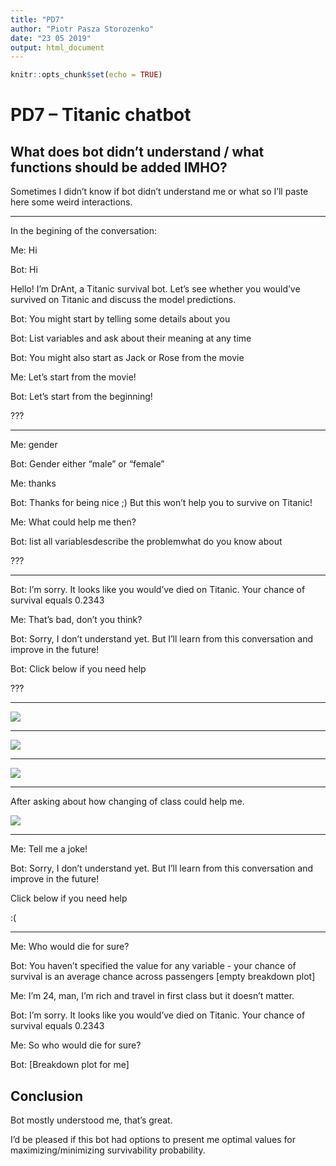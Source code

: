 ```yaml
---
title: "PD7"
author: "Piotr Pasza Storozenko"
date: "23 05 2019"
output: html_document
---
```


```r
knitr::opts_chunk$set(echo = TRUE)
```

# PD7 -- Titanic chatbot

## What does bot didn't understand / what functions should be added IMHO?

Sometimes I didn't know if bot didn't understand me or what so I'll paste here some weird interactions.

---------

In the begining of the conversation:

Me: Hi

Bot: Hi

Hello! I'm DrAnt, a Titanic survival bot. Let's see whether you would've survived on Titanic and discuss the model predictions.

Bot: You might start by telling some details about you

Bot: List variables and ask about their meaning at any time

Bot: You might also start as Jack or Rose from the movie

Me: Let's start from the movie!

Bot: Let's start from the beginning!

???

----------

Me: gender

Bot: Gender either "male" or "female"

Me: thanks

Bot: Thanks for being nice ;) But this won't help you to survive on Titanic!

Me: What could help me then?

Bot: list all variablesdescribe the problemwhat do you know about 

???

----------

Bot: I'm sorry. It looks like you would've died on Titanic. Your chance of survival equals 0.2343

Me: That's bad, don't you think?

Bot: Sorry, I don't understand yet. But I'll learn from this conversation and improve in the future!

Bot: Click below if you need help

???

-----------

![](titanic1.png)

-----------

![](titanic2.png)

-----------

![](titanic3.png)

------------

After asking about how changing of class could help me.

![](titanic4.png)

-------------

Me: Tell me a joke!

Bot: Sorry, I don't understand yet. But I'll learn from this conversation and improve in the future!

Click below if you need help

:(

------------

Me: Who would die for sure?

Bot: You haven't specified the value for any variable - your chance of survival is an average chance across passengers [empty breakdown plot]

Me: I'm 24, man, I'm rich and travel in first class but it doesn't matter.

Bot: I'm sorry. It looks like you would've died on Titanic. Your chance of survival equals 0.2343

Me: So who would die for sure?

Bot: [Breakdown plot for me]

## Conclusion

Bot mostly understood me, that's great.

I'd be pleased if this bot had options to present me optimal values for maximizing/minimizing survivability probability.
